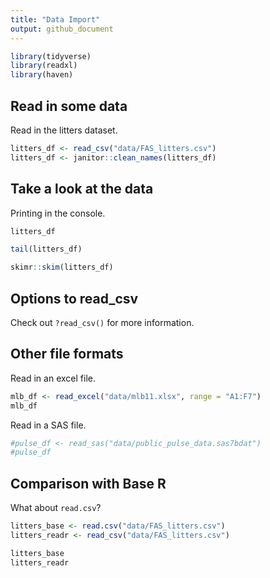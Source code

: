 ```yaml
---
title: "Data Import"
output: github_document
---
```


```r
library(tidyverse)
library(readxl)
library(haven)
```

## Read in some data

Read in the litters dataset.

```r
litters_df <- read_csv("data/FAS_litters.csv")
litters_df <- janitor::clean_names(litters_df)
```


## Take a look at the data

Printing in the console.

```r
litters_df
```

```r
tail(litters_df)
```

```r
skimr::skim(litters_df)
```


## Options to read_csv

Check out `?read_csv()` for more information.

## Other file formats

Read in an excel file.

```r
mlb_df <- read_excel("data/mlb11.xlsx", range = "A1:F7")
mlb_df
```

Read in a SAS file.

```r
#pulse_df <- read_sas("data/public_pulse_data.sas7bdat")
#pulse_df
```

## Comparison with Base R

What about `read.csv`?

```r
litters_base <- read.csv("data/FAS_litters.csv")
litters_readr <- read_csv("data/FAS_litters.csv")

litters_base
litters_readr
```

